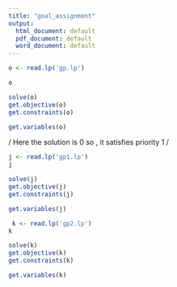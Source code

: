 ---
title: "goal_assignment"
output:
  html_document: default
  pdf_document: default
  word_document: default
---

```{r}
o <- read.lp('gp.lp')

o
```




```{r}
solve(o)
get.objective(o)
get.constraints(o)

get.variables(o)

```

/ Here the solution  is 0 so , it satisfies priority 1 /

```{r}
j <- read.lp('gp1.lp')
j

```


```{r}
solve(j)
get.objective(j)
get.constraints(j)

get.variables(j)
```


```{r}
 k <- read.lp('gp2.lp')
k
```



```{r}
solve(k)
get.objective(k)
get.constraints(k)

get.variables(k)
```

